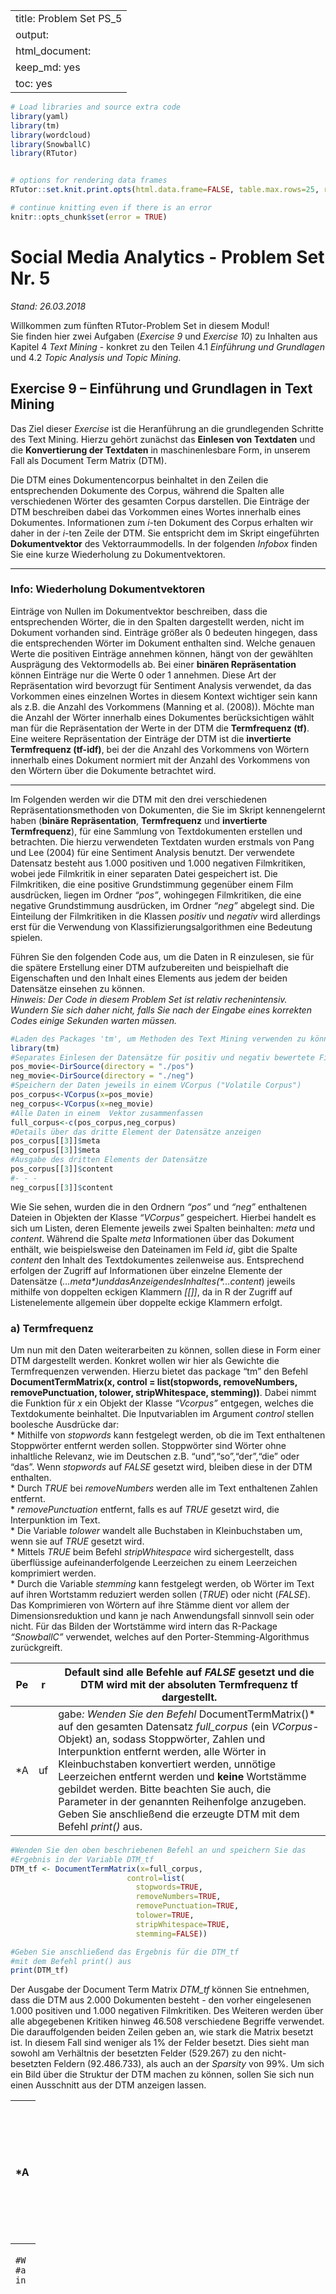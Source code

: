 
---
title: Problem Set PS_5
output: 
  html_document: 
    keep_md: yes
    toc: yes
---

```r
# Load libraries and source extra code
library(yaml)
library(tm)
library(wordcloud)
library(SnowballC)
library(RTutor)


# options for rendering data frames
RTutor::set.knit.print.opts(html.data.frame=FALSE, table.max.rows=25, round.digits=8, signif.digits=8)

# continue knitting even if there is an error
knitr::opts_chunk$set(error = TRUE) 
```

# Social Media Analytics - Problem Set Nr. 5

*Stand:    26.03.2018*

Willkommen zum fünften RTutor-Problem Set in diesem Modul!  
Sie finden hier zwei Aufgaben (*Exercise 9* und *Exercise 10*) zu Inhalten aus Kapitel 4 *Text Mining* - konkret zu den Teilen 4.1 *Einführung und Grundlagen* und 4.2 *Topic Analysis und Topic Mining*.


## Exercise 9 -- Einführung und Grundlagen in Text Mining
Das Ziel dieser *Exercise* ist die Heranführung an die grundlegenden Schritte des Text Mining. Hierzu gehört zunächst das **Einlesen von Textdaten** und die **Konvertierung der Textdaten** in maschinenlesbare Form, in unserem Fall als Document Term Matrix (DTM).  

Die DTM eines Dokumentencorpus beinhaltet in den Zeilen die entsprechenden Dokumente des Corpus, während die Spalten alle verschiedenen Wörter des gesamten Corpus darstellen. Die Einträge der DTM beschreiben dabei das Vorkommen eines Wortes innerhalb eines Dokumentes. Informationen zum *i*-ten Dokument des Corpus erhalten wir daher in der *i*-ten Zeile der DTM. Sie entspricht dem im Skript eingeführten **Dokumentvektor** des Vektorraummodells. In der folgenden *Infobox* finden Sie eine kurze Wiederholung zu Dokumentvektoren. 


***

### Info: Wiederholung Dokumentvektoren
Einträge von Nullen im Dokumentvektor beschreiben, dass die entsprechenden Wörter, die in den Spalten dargestellt werden, nicht im Dokument vorhanden sind. Einträge größer als 0 bedeuten hingegen, dass die entsprechenden Wörter im Dokument enthalten sind. Welche genauen Werte die positiven Einträge annehmen können, hängt von der gewählten Ausprägung des Vektormodells ab. Bei einer **binären Repräsentation** können Einträge nur die Werte 0 oder 1 annehmen. Diese Art der Repräsentation wird bevorzugt für Sentiment Analysis verwendet, da das Vorkommen eines einzelnen Wortes in diesem Kontext wichtiger sein kann als z.B. die Anzahl des Vorkommens (Manning et al. (2008)). Möchte man die Anzahl der Wörter innerhalb eines Dokumentes berücksichtigen wählt man für die Repräsentation der Werte in der DTM die **Termfrequenz (tf)**. Eine weitere Repräsentation der Einträge der DTM ist die **invertierte Termfrequenz (tf-idf)**, bei der die Anzahl des Vorkommens von Wörtern innerhalb eines Dokument normiert mit der Anzahl des Vorkommens von den Wörtern über die Dokumente betrachtet wird.

***


Im Folgenden werden wir die DTM mit den drei verschiedenen Repräsentationsmethoden von Dokumenten, die Sie im Skript kennengelernt haben (**binäre Repräsentation**, **Termfrequenz** und **invertierte Termfrequenz**), für eine Sammlung von Textdokumenten erstellen und betrachten. Die hierzu verwendeten Textdaten wurden erstmals von Pang und Lee (2004) für eine Sentiment Analysis benutzt. Der verwendete Datensatz besteht aus 1.000 positiven und 1.000 negativen Filmkritiken, wobei jede Filmkritik in einer separaten Datei gespeichert ist. Die Filmkritiken, die eine positive Grundstimmung gegenüber einem Film ausdrücken, liegen im Ordner *"pos"*, wohingegen Filmkritiken, die eine negative Grundstimmung ausdrücken, im Ordner *"neg"* abgelegt sind. Die Einteilung der Filmkritiken in die Klassen *positiv* und *negativ* wird allerdings erst für die Verwendung von Klassifizierungsalgorithmen eine Bedeutung spielen.

Führen Sie den folgenden Code aus, um die Daten in R einzulesen, sie für die spätere Erstellung einer DTM aufzubereiten und beispielhaft die Eigenschaften und den Inhalt eines Elements aus jedem der beiden Datensätze einsehen zu können.  
*Hinweis: Der Code in diesem Problem Set ist relativ rechenintensiv. Wundern Sie sich daher nicht, falls Sie nach der Eingabe eines korrekten Codes einige Sekunden warten müssen.*

```r
#Laden des Packages 'tm', um Methoden des Text Mining verwenden zu können
library(tm)
#Separates Einlesen der Datensätze für positiv und negativ bewertete Filme
pos_movie<-DirSource(directory = "./pos")
neg_movie<-DirSource(directory = "./neg")
#Speichern der Daten jeweils in einem VCorpus ("Volatile Corpus")
pos_corpus<-VCorpus(x=pos_movie)
neg_corpus<-VCorpus(x=neg_movie)
#Alle Daten in einem  Vektor zusammenfassen
full_corpus<-c(pos_corpus,neg_corpus)
#Details über das dritte Element der Datensätze anzeigen
pos_corpus[[3]]$meta
neg_corpus[[3]]$meta
#Ausgabe des dritten Elements der Datensätze
pos_corpus[[3]]$content
#- - -
neg_corpus[[3]]$content
```
Wie Sie sehen, wurden die in den Ordnern *"pos"* und *"neg"* enthaltenen Dateien in Objekten der Klasse *"VCorpus"* gespeichert. Hierbei handelt es sich um Listen, deren Elemente jeweils zwei Spalten beinhalten: *meta* und *content*. Während die Spalte *meta* Informationen über das Dokument enthält, wie beispielsweise den Dateinamen im Feld *id*, gibt die Spalte *content* den Inhalt des Textdokumentes zeilenweise aus. Entsprechend  erfolgen der Zugriff auf Informationen über einzelne Elemente der Datensätze (*...$meta*) und das Anzeigen des Inhaltes (*...$content*) jeweils mithilfe von doppelten eckigen Klammern *[[]]*, da in R der Zugriff auf Listenelemente allgemein über doppelte eckige Klammern erfolgt.

### a) Termfrequenz
Um nun mit den Daten weiterarbeiten zu können, sollen diese in Form einer DTM dargestellt werden. Konkret wollen wir hier als Gewichte die Termfrequenzen verwenden. Hierzu bietet das package "tm" den Befehl **DocumentTermMatrix(x, control = list(stopwords, removeNumbers, removePunctuation, tolower, stripWhitespace, stemming))**. Dabei nimmt die Funktion für *x* ein Objekt der Klasse *"Vcorpus"* entgegen, welches die Textdokumente beinhaltet. Die Inputvariablen im Argument *control* stellen boolesche Ausdrücke dar:  
* Mithilfe von *stopwords* kann festgelegt werden, ob die im Text enthaltenen Stoppwörter entfernt werden sollen. Stoppwörter sind Wörter ohne inhaltliche Relevanz, wie im Deutschen z.B. "und","so","der","die" oder "das". Wenn *stopwords* auf *FALSE* gesetzt wird, bleiben diese in der DTM enthalten.  
* Durch *TRUE* bei *removeNumbers* werden alle im Text enthaltenen Zahlen entfernt.  
* *removePunctuation* entfernt, falls es auf *TRUE* gesetzt wird, die Interpunktion im Text.  
* Die Variable  *tolower* wandelt alle Buchstaben in Kleinbuchstaben um, wenn sie auf *TRUE* gesetzt wird.  
* Mittels *TRUE* beim Befehl *stripWhitespace* wird sichergestellt, dass überflüssige aufeinanderfolgende Leerzeichen zu einem Leerzeichen komprimiert werden.  
* Durch die Variable *stemming* kann festgelegt werden, ob Wörter im Text auf ihren Wortstamm reduziert werden sollen (*TRUE*) oder nicht (*FALSE*). Das Komprimieren von Wörtern auf ihre Stämme dient vor allem der Dimensionsreduktion und kann je nach Anwendungsfall sinnvoll sein oder nicht. Für das Bilden der Wortstämme wird intern das R-Package *"SnowballC"* verwendet, welches auf den Porter-Stemming-Algorithmus zurückgreift.

Per Default sind alle Befehle auf *FALSE* gesetzt und die DTM wird mit der absoluten Termfrequenz **tf** dargestellt.  
- - -
*Aufgabe*: Wenden Sie den Befehl *DocumentTermMatrix()* auf den gesamten Datensatz *full_corpus* (ein *VCorpus*-Objekt) an, sodass Stoppwörter, Zahlen und Interpunktion entfernt werden, alle Wörter in Kleinbuchstaben konvertiert werden, unnötige Leerzeichen entfernt werden und **keine** Wortstämme gebildet werden. Bitte beachten Sie auch, die Parameter in der genannten Reihenfolge anzugeben. Geben Sie anschließend die erzeugte DTM mit dem Befehl *print()* aus.
- - -
```r
#Wenden Sie den oben beschriebenen Befehl an und speichern Sie das
#Ergebnis in der Variable DTM_tf
DTM_tf <- DocumentTermMatrix(x=full_corpus,
                          control=list(
                            stopwords=TRUE,
                            removeNumbers=TRUE,
                            removePunctuation=TRUE,
                            tolower=TRUE,
                            stripWhitespace=TRUE,
                            stemming=FALSE))

#Geben Sie anschließend das Ergebnis für die DTM_tf 
#mit dem Befehl print() aus
print(DTM_tf)
```
Der Ausgabe der Document Term Matrix *DTM_tf* können Sie entnehmen, dass die DTM aus 2.000 Dokumenten besteht - den vorher eingelesenen 1.000 positiven und 1.000 negativen Filmkritiken. Des Weiteren werden über alle abgegebenen Kritiken hinweg 46.508 verschiedene Begriffe verwendet. Die darauffolgenden beiden Zeilen geben an, wie stark die Matrix besetzt ist. In diesem Fall sind weniger als 1% der Felder besetzt. Dies sieht man sowohl am Verhältnis der besetzten Felder (529.267) zu den nicht-besetzten Feldern (92.486.733), als auch an der *Sparsity* von 99%. Um sich ein Bild über die Struktur der DTM machen zu können, sollen Sie sich nun einen Ausschnitt aus der DTM anzeigen lassen.

- - -
*Aufgabe*: Wenden Sie nun den Befehl *inspect()* an, um sich Ergebnisse anzeigen zu lassen. Lassen Sie sich mit dem Befehl konkret die ersten zehn Dokumente (werden in den Zeilen der Matrix abgetragen) sowie die Terme 1000 bis 1100 (werden in den Spalten der Matrix gespeichert) von *DTM_tf* ausgeben.  
- - -
```r
#Wenden Sie den Befehl inspect() wie in der Aufgabe beschrieben
#auf die DTM_tf an
inspect(x=DTM_tf[1:10,1000:1100])
```

Wie Sie an den Daten der DTM feststellen können, wird nur ein Ausschnitt aus der Document Term Matrix ausgegeben. Der Inhalt aus dem betrachteten Teil ist unter *"Sample"* in Form einer Matrix dargestellt. In den Zeilen sind die gewünschten ersten zehn Dokumente abgetragen. Dies lässt sich daran erkennen, dass die Namen der Zeilen (in der ersten Spalte "Docs") aufsteigend durchnummeriert sind, beginnend von "cv000"" bis "cv009". In den Spalten sind allerdings nicht alle 101 Terme aus dem Bereich zwischen 1000 und 1100 aufgeführt, den wir uns ausgeben lassen wollten. Dies liegt an der Funktion *inspect()*, die jeweils nur zehn Zeilen und zehn Spalten einer Matrix ausgibt. Sie selektiert automatisch die Zeilen und Spalten, die am meisten Einträge ungleich Null enthalten. Wie Sie am Verhältnis Non-/sparse entries der DTM erkennen können, ist der uns interessierende Bereich ebenfalls nur schwach mit Einträgen besetzt. Wenn Sie die Anzahl der Einträge ungleich Null nachzählen, werden Sie feststellen, dass Ihnen aktuell alle 13 Non-Sparse Entries in diesem Bereich aus den 1010 Einträgen im Sample angezeigt werden. Würde die Funktion *inspect()* diese Selektion nicht vornehmen, würden wir den gesamten Matrixausschnitt sehen, der größtenteils mit Nullen besetzt ist. In der Spalte *"ally"* lässt sich zudem auch erkennen, dass hier wirklich nach der **Termfrequenz tf** gewichtet wurde, da sich aus dieser Spalte ablesen lässt, dass das Wort im Textdokument *"cv007_4968.txt"* zweimal vorkommt.

Lassen Sie uns nun die am häufigsten auftretenden Wörter im Textcorpus auf Basis der *DTM_tf* betrachten. Hierzu bietet sich die Verwendung der Funktion *findFreqTerm(x,lowfreq, highfreq)* an, die auf Basis einer DTM als Eingabe für die Variable *x* die Terme ausgibt, deren Häufigkeit im Intervall zwischen *lowfreq* und *highfreq* liegt. Per Default sind diese Eingabeparameter als *lowfreq=0* und *highfreq= Inf* definiert.
- - -
*Aufgabe*: Lassen Sie sich mit Hilfe des Befehls findFreqTerms() alle Terme auf Basis der *DTM_tf* ausgeben die mindestens 1000 Mal im TextCorpus auftreten. 
- - -
*Hinweis: Da keine Begrenzung für die maximale Anzahl der Terme nach oben gewünscht ist können Sie den Eingabeparameter highfreq für diese Aufgabe vernachlässigen.*


```r
#Wenden Sie den Befehl findFreqTerms() auf die DTM_tf an und
#lassen Sie sich die Terme ausgeben, die 
#mindestens 1000 mal im TextCorpus auftreten
findFreqTerms(x=DTM_tf, lowfreq=1000)
```

Nicht sehr überraschend sind sehr oft erwähnte Terme beispielsweise *"film"*, *"films"*, *"director"* oder auch *"story"*. Aber auch Wörter, die den Eindruck der Filme auf ihr Publikum wiedergeben, sind vertreten wie z.B. *"good"* oder *"bad"*. Leider ist diese Ausgabe nicht nach der Häufigkeit des Auftretens der Wörter geordnet. Daher möchten wir nun in einem nächsten Schritt die häufigsten 50 Terme geordnet nach der Häufigkeit ihres Auftretens einsehen. Zu diesem Zweck erzeugen wir zunächst einen Dataframe aus der *DTM_tf* mit den Termen als Zeilennamen und einer Spalte, die absteigend geordnet die Häufigkeit des jeweiligen Terms der Zeile angibt. Um anschließend einen Überblick über maximal 50 der häufigsten Terme zu erhalten, verwenden wir die Funktion *wordcloud(words, freq, scale, max.words, colors)* aus dem package *"wordcloud"*, die die angegebenen Terme für den Parameter *words* mit dem Auftreten ihrer Häufigkeit im Parameter *freq* gewichtet und somit häufige Terme größer darstellt. Der Parameter *scale* reguliert hierbei die Skalierung der Größe der Wörter im Plot. Der Parameter *max.words* bestimmt die Anzahl der Terme, die in der Wordcloud maximal dargestellt werden sollen. Führen Sie nun bitte den dargestellten Code aus, um die erklärten Schritte umzusetzen und die erzeugte **Wordcloud** einzusehen. 

```r
#Laden des Packages 'wordcloud', um die Funktion wordcloud() verwenden zu können
library(wordcloud)
#Erzeugt einen Dataframe aus den Spaltensummen der DTM_tf und
#ordnet das Ergebnis absteigend 
freq_tf <- data.frame(sort(x = colSums(x = as.matrix(DTM_tf)), decreasing = TRUE))

#Erzeugt eine Wordcloud aus den maximal 50 häufigsten Termen 
#gewichtet mit ihrer Häufigkeit
wordcloud(words = rownames(x = freq_tf), freq = freq_tf[,1], max.words = 50, scale = c(2,.5), colors = brewer.pal(3, "Dark2"))
```

Wie Sie der Wordcloud entnehmen können, sind die am häufigsten verwendeten Wörter *"film"*, *"movie"*, *"one"* und *"like"*. Dies ist auch nicht weiter verwunderlich, wenn man weiß, dass es sich bei den Dokumenten um Filmkritiken handelt und eine Gewichtung nach der absoluten Häufigkeit des Auftretens der Terme vorgenommen wurde.


### b) Invertierte Termfrequenz
Im Skript haben Sie neben der Termfrequenz auch die invertierte Termfrequenz **tf-idf** kennengelernt. Um eine DTM mit **tf-idf**-Gewichtung zu erzeugen, müssen wir wieder den ursprünglichen Textcorpus in Form des *VCorpus*-Objekts *full_corpus* an R übergeben.
- - -
*Aufgabe*: Erstellen Sie analog zur *DTM_tf* eine neue DTM mit dem Namen *DTM_tfidf*. Wenden Sie hierzu den kompletten Befehl für die Erstellung der Document Term Matrix erneut auf den ursprünglichen Datensatz an. Wählen Sie, im Vergleich zur Erstellung der *DTM_tf*, an letzter Stelle in *control = list()* das zusätzliche Argument *weighting* und setzen Sie diesem den Ausdruck *weightTfIdf* gleich, um die Gewichtung für die invertierte Termfrequenz zu erhalten.
- - -
```r
#Erstellen Sie wie in der Aufgabe beschrieben die DTM_tfidf mit der invertierten 
#Termfrequenz als Gewichtungsmethode
#Geben Sie anschließend wieder das Ergebnis für die Document Term Matrix aus
DTM_tfidf <- DocumentTermMatrix(x=full_corpus,
                          control=list(
                            stopwords=TRUE,
                            removeNumbers=TRUE,
                            removePunctuation=TRUE,
                            tolower=TRUE,
                            stripWhitespace=TRUE,
                            stemming=FALSE,
                            weighting=weightTfIdf))
#Geben Sie anschließend das Ergebnis für die DTM_tfidf 
#mit dem Befehl print() aus
print(DTM_tfidf)
```
Die Ausgabe für die neue Document Term Matrix *DTM_tfidf* unterscheidet sich in den ersten vier Zeilen nicht von der vorher erstellten DTM. Sowohl die Anzahl der Elemente, als auch das Verhältnis zwischen den besetzten und den nicht besetzten Feldern entspricht exakt den Werten aus der *DTM_tf*. Der einzige Unterschied zwischen beiden Ausgaben liegt in der letzten Zeile, also in der Gewichtung (*Weighting*). Während in der *DTM_tf* die Termfrequenz zum Einsatz kommt, wird bei der *DTM_tfidf* die invertierte Termfrequenz verwendet. Um nun jedoch die Unterschiede in den konkreten Ergebnissen der DTMs zu sehen, wollen wir uns jetzt einen Ausschnitt aus der *DTM_tfidf* anzeigen lassen. 
- - -
*Aufgabe*: Verwenden Sie analog zur vorherigen Ausgabe der Ergebnisse erneut den Befehl *inspect*. Lassen Sie sich hiermit wieder die ersten zehn Dokumente sowie die Terme 1000 bis 1100 der *DTM_tfidf* ausgeben.
- - -
```r
#Wenden Sie den Befehl inspect nun auf die *DTM_ifidf* an
inspect(x=DTM_tfidf[1:10, 1000:1100])
```
Die Ausgabe der neuen *DTM_tfidf* erfolgt analog zur *DTM_tf*. Es fällt allerdings auf, dass die Einträge der Matrix nicht mehr aus natürlichen Zahlen bestehen, sondern acht bzw. neun Nachkommastellen besitzen. Der Grund hierfür liegt in der Berechnung der **tf-idf**. Wie Sie bereits im Skript gelernt haben, wird diese folgendermaßen berechnet: Die Termfrequenz wird mit dem Logarithmus des Quotienten aus der Gesamtanzahl aller Dokumente und der Anzahl der Dokumente, die den betrachteten Term enthalten multipliziert. Durch diesen Zusatz wird bei der invertierten Termfrequenz berücksichtigt, dass ein Term weniger "wichtig" ist, falls er in vielen Dokumenten vorkommt.

Schauen wir uns nun das Resultat dieser Gewichtungsvariante in Bezug auf häufige Terme an. Hierfür erzeugen wir wieder die **Wordcloud** der 50 häufigsten Terme resultierend aus der *DTM_tfidf*. Führen Sie dazu den folgenden bereits bekannten Code aus. 

```r

#Erzeugt einen Dataframe aus den Spaltensummen der DTM_tf und
#ordnet das Ergebnis absteigend 
freq_tfidf <- data.frame(sort(x = colSums(x = as.matrix(DTM_tfidf)), decreasing = TRUE))

#Erzeugt eine Wordcloud aus den maximal 50 häufigsten Termen 
#gewichtet mit ihrer Häufigkeit
wordcloud(words = rownames(x = freq_tfidf), freq = freq_tfidf[,1], max.words = 50, scale = c(1,.25), colors = brewer.pal(3, "Dark2"))
```
Wie Sie im Vergleich zu der Wordcloud aus der *DTM_tf* erkennen können, sind die Größenunterschiede in der Darstellung nun deutlich geringer. Das bedeutet, dass diese Terme durch die Gewichtung mit der *tf-idf* nun als ähnlich wichtig betrachtet werden. Während in der ersten Wordcloud das Wort *"film"* noch der Spitzenreiter war, werden nun Wörter wie *"good"* oder *"bad"* als wichtiger erachtet. Für eine Sentiment Analysis könnte sich daher die Gewichtung mit der *tf-idf* anbieten.

### c) Binärfrequenz
Wir haben nun die Termfrequenz, die invertierte Termfrequenz und ihre Verwendung im Zusammenhang mit der DTM betrachtet. Zusätzlich verfügt R auch über eine Darstellung der DTM bestehend aus binären Vektoren, wie sie im Skript ebenfalls als eine Ausprägung des Vektorraum-Modells eingeführt wurden. Wir bezeichnen dieses Gewichtungsverfahren im weiteren Verlauf als die **Binärfrequenz (bf)**. Hierbei werden lediglich die Werte 0 und 1 verwendet, um darzustellen, ob ein Term in einem Dokument vorkommt oder nicht. Die Häufigkeit des Auftretens wird daher nicht berücksichtigt.  
Um auch die Anwendung des binären Gewichtungsverfahrens in R kennenzulernen, werden wir wieder die DTM erzeugen. Dabei soll jedoch diesmal nicht auf die Bildung der Wortstämme verzichtet werden, das heißt, die einzelnen Wörter sollen auf ihren Wortstamm zurückgeführt werden.
- - -
*Aufgabe*: Erstellen Sie analog zu den vorherigen DTMs eine neue DTM mit dem Namen *DTM_bin*, wobei diesmal die **Wortstämme** gebildet werden sollen. Wenden Sie hierzu den kompletten Befehl für die Document Term Matrix nochmal auf den ursprünglichen Datensatz *full_corpus* an. Wählen Sie für das Argument *weighting* den Ausdruck *weightBin*, um die Gewichtung für die Binärfrequenz zu erhalten.
- - -
*Hinweis: Das Ausführen dieser Aufgabe ist relativ rechenintensiv. Die Ausführung kann je nach Laptop variieren und bis zu ein paar Minuten dauern.*

```r
#Erstellen Sie wie in der Aufgabe beschrieben die DTM_bin mit der Binärfrequenz als
#Gewichtungsmethode
#Geben Sie anschließend wieder das Ergebnis für die Document Term Matrix aus
DTM_bin <- DocumentTermMatrix(x=full_corpus,
                          control=list(
                            stopwords=TRUE,
                            removeNumbers=TRUE,
                            removePunctuation=TRUE,
                            tolower=TRUE,
                            stripWhitespace=TRUE,
                            stemming=TRUE,
                            weighting=weightBin))
#Geben Sie anschließend das Ergebnis für die DTM_bin 
#mit dem Befehl print() aus
print(DTM_bin)
```
Hätten wir nicht die Wortstämme gebildet, würde die Ausgabe für die neue Document Term Matrix *DTM_bin* sich in den ersten vier Zeilen wieder nicht von den beiden vorher erstellten DTMs unterscheiden. So unterscheidet sich die *DTM_bin* nun jedoch zusätzlich zur Gewichtung auch in der Anzahl der Terme und den Non-/sparse entries zu den bisher erzeugten DTMs. Obwohl die DTM nun insgesamt weniger Terme und Einträge besitzt, ist das Verhältnis von Non-/sparse entries durch die Bildung der Wortstämme doch gestiegen. Das bedeutet, unsere Matrix ist nun stärker besetzt. Einen Unterschied in den konkreten Ergebnissen wollen wir uns nun erneut im bereits bekannten Ausschnitt der DTM anzeigen lassen.
- - -
*Aufgabe*: Verwenden Sie analog zu den vorherigen beiden Ausgaben der Ergebnisse erneut den Befehl *inspect*. Lassen Sie sich hiermit wieder die ersten zehn Dokumente sowie die Terme 1000 bis 1100 ausgeben.
- - -
```r
#Wenden Sie den Befehl inspect nun auf die DTM_bin an
inspect(x=DTM_bin[1:10, 1000:1100])
```
Wie Sie sehen können, sind die Spalten nicht mehr dieselben. Da die Anzahl der Spalten reduziert wurde, haben sich diese nach vorne verschoben. Wir betrachten nun Wörter, die auf *"an"* beginnen, wobei wir bisher im gleichen Ausschnitt die Wörter mit Anfangsbuchstaben *"al"* erhielten. Dass in diesem Bereich wieder das Verhältnis Non-/sparse entries : 13/997 ist, ist reiner Zufall. 
Aufgrund der Gewichtung nach der **bf** sehen wir nun, welche Wörter in den jeweiligen Dokumenten auftauchen und welche nicht. Dies kann zum Beispiel vorteilhaft im Kontext einer Sentimentanalyse sein, in der wenige Wörter die Gefühle eines Autors beim Schreiben des Dokuments ausdrücken und diese dafür nicht mehrfach im Text vorkommen müssen. Durch die **bf** werden solche Wörter höher gewichtet. Beispielsweise erzielten Pang et. al (2002) für die Ergebnisse ihrer Sentimentanalyse deutlich bessere Ergebnisse für die **bf** im Vergleich zur **tf**. Inspizieren wir zuletzt noch den Bereich, in dem sich die Wörter in der *DTM_bin* mit Anfangsbuchstaben *"al"* befinden, um einen direkten Vergleich zum Matrixausschnitt aus der *DTM_tf* bzw. *DTM_idftf* zu haben. Führen Sie dazu den nachfolgenden Code aus. 
```r
#Wenden Sie den Befehl inspect nun auf die DTM_bin an
inspect(x=DTM_bin[1:10, 600:700])
```
In diesem Bereich wurde die Sparsity durch das Bilden der Wortstämme leicht erhöht. Allerdings gibt es auch Terme, die durch das Bilden der Wortstämme verloren gegangen sind, wie beispielsweise das Wort *"ally"*. Gerade in sozialen Netzwerken wie z.B Facebook oder Twitter, in denen oftmals Umgangsprache verwendet wird, ist das Bilden der Wortstämme eher nicht empfehlenswert. Hierdurch könnten ausschlaggebende Terme wie beispielsweise Wörter, die mit einem Hashtag beginnen, verloren gehen.

Zu guter Letzt betrachten wir die Wordcloud der häufigsten 50 Terme resultierend aus der *DTM_bin* und basierend auf den Wortstämmen der Terme. Führen Sie dazu den folgenden Code aus und betrachten Sie das Ergebnis.
```r
#Erzeugt einen Dataframe aus den Spaltensummen der DTM_tf und
#ordnet das Ergebnis nach absteigender Größe 
freq_bin <- data.frame(sort(x = colSums(x = as.matrix(DTM_bin)), decreasing = TRUE))

#Erzeugt eine Wordcloud aus den maximal 50 häufigsten Termen 
#gewichtet mit ihrer Häufigkeit
wordcloud(words = rownames(x = freq_bin), freq = freq_bin[,1], max.words = 50, scale = c(1,.25), colors = brewer.pal(3, "Dark2"))
```
Wie Sie sehen, ist hier der Größenunterschied zwischen Wörtern im Vergleich zur Gewichtung mit der **tf** deutlich kleiner. Verglichen mit der Wordcloud resultierend aus der *DTM_tfidf* ist der Größenunterschied jedoch immer noch größer. Welches der Gewichtungsverfahren schlussendlich am Besten für z.B. eine Sentiment Analysis geeignet wäre ist allgemein und im Voraus schwer zu sagen. Hierfür müsste man konkret am betrachteten Datensatz die Präzision bei der Verwendung verschiedener Gewichtungen und Algorithmen vergleichen. 




***

### Award: Text Processing
Toll! Sie haben Exercise 9 gemeistert! 
Sie sind nun in der Lage unstrukturierte Textdaten in maschinenlesbarer Form darzustellen und einzusehen! Dieses Wissen ist eine der Grundlagen des Text Minings und wird Ihnen dabei helfen, Textdaten zu clustern und zu klassifizieren.

***


## Exercise 10 -- Topic Analysis und Topic Mining

Nachdem Sie nun einige der Möglichkeiten kennengelernt haben, Text in maschinenlesbarer Form darzustellen, soll diese Exercise 10 sich dem **Clustern von Textdaten** widmen.

Im Skript haben Sie bereits den **K-means-Algorithmus** für Clustering kennengelernt. Dieser ist standardmäßig in R enthalten und soll im Mittelpunkt von Exercise 10 stehen. Da Sie im Laufe der Exercise öfter auf die Funktion *kmeans(x, centers, iter.max, nstart)* zurückgreifen müssen, stellen wir die Beschreibung des Funktionsaufrufs bereits an diese Stelle. Die Funktion nimmt für *x* eine numerische Matrix entgegen, die in unserem Fall für das Text Mining die DTM ist. Durch den Parameter *centers* lässt sich die Anzahl der Cluster bestimmen, indem für *centers* eine Zahl eingegeben wird. Es können aber auch direkt die initialen Clusterzentren bestimmt werden, wenn man diese stattdessen an das Argument *centers* übergibt. Möchte man die Clusterzentren für den Start des Algorithmus nicht explizit setzen, werden diese zufällig gewählt. Mit *iter.max* lässt sich die Anzahl maximaler Iterationen bestimmen, die der K-means-Algorithmus durchlaufen darf, um die Cluster zu bilden, vorausgesetzt er konvergiert vorher nicht. Defaultmäßig gilt *iter.max=10*. Zuletzt lässt sich mit *nstart* die Anzahl der Durchführungen des Algorithmus bestimmen. Da bei zufälliger Wahl der initialen Clusterzentren verschiedene Ergebnisse entstehen können, je nachdem wie die Clusterzentren gewählt wurden, empfiehlt es sich, den Algorithmus mit verschiedenen zufällig gewählten Clusterzentren durchlaufen zu lassen. Aus laufzeittechnischen Gründen werden wir allerdings auf diesen Parameter verzichten und ihn bei der Default-Einstellung *nstart=1* belassen.

Im Skript wurde bereits kurz in der Einführung zu Kapitel 4.2 das Thema Textklassifikation angesprochen und vom Text Clustering abgegrenzt: Bei der **Textklassifikation** handelt es sich um ein *überwachtes Lernen*, bei dem jedes  Textdokument einer Klasse aus einer vordefinierten Auswahl an Klassen zugewiesen wird. Zum Beispiel können diese vordefinierten Klassen im Falle einer Sentiment Analysis die Klassen *"positiv"* und *"negativ"* sein, um anschließend Textdokumente einer dieser Klassen (bzw. der Gefühlslage positiv oder negativ) zuzuweisen. Dem Gegenüber steht das **Text Clustering**, bei welchem es sich um ein *unüberwachtes Lernen* handelt. Hier gibt es keine vordefinierte Auswahl von Klassen, sondern es wird lediglich die Anzahl an Clustern bestimmt, in die man die Textdokumente unterteilen möchte.

### a) Clustering versus Klassifikation - ein Test
Nun können wir diese beiden Arten der Analyse im Praktischen voneinander abgrenzen. Sie haben in Exercise 9 bereits den Datensatz bestehend aus 1.000 positiven und 1.000 negativen Filmkritiken von Pang and Lee (2004) kennengelernt. Eigentlich ist dieser Datensatz für **Textklassifikation** ausgelegt, da wir die beiden Klassen *"positiv"* und *"negativ"* unterscheiden können. Jetzt stellt sich allerdings die folgende Frage: Wenn die Textdokumente alle eine der beiden Ausprägung *"positiv"* oder *"negativ"* besitzen, ist es auch mit einem Clusterverfahren möglich, Dokumente nach diesen Ausprägungen zu unterteilen? Dieser Frage möchten wir im Folgenden nachgehen. Bitte laden Sie hierfür nochmal den Datensatz durch Ausführung des folgenden Codes.

```r
#Laden des Packages 'tm', um Methoden des Text Mining verwenden zu können
library(tm)
#Separates Einlesen der Datensätze für positiv und negativ bewertete Filme
pos_movie<-DirSource(directory = "./pos")
neg_movie<-DirSource(directory = "./neg")
#Speichern der Daten jeweils in einem VCorpus ("Volatile Corpus")
pos_corpus<-VCorpus(x=pos_movie)
neg_corpus<-VCorpus(x=neg_movie)
#Alle Daten in einem  Vektor zusammenfassen
full_corpus<-c(pos_corpus,neg_corpus)
```

Um die Textdokumente dem K-means-Algorithmus zu übergeben, müssen wir den Text wieder in maschinenlesbarer Form darstellen. Wir wählen diesmal die **Binärfrequenz (bf)** als Gewichtungsmethode. Bitte führen Sie den untenstehenden, Ihnen bereits aus Exercise 9 bekannten Code aus, der die Document Term Matrix mit den entsprechenden Gewichten erzeugt.

```r
DTM_bin <- DocumentTermMatrix(x=full_corpus,
                              control=list(
                                stopwords=TRUE,
                                removeNumbers=TRUE,
                                removePunctuation=TRUE,
                                tolower=TRUE,
                                stripWhitespace=TRUE,
                                stemming=FALSE,
                                weighting=weightBin))

print(DTM_bin)
```

Da der K-means-Algorithmus relativ rechenintensiv ist, lohnt es sich, besonders selten vorkommende Terme - und damit gleichbedeutend Spalten der DTM - aus der DTM zu entfernen. Dies lässt sich mit der Funktion *removeSparseTerms(x, sparse)* realisieren, die für das Argument *x* die DTM entgegennimmt. Der Parameter *sparse* bestimmt dabei, wie weit die **DTM reduziert** werden soll. Erwartet wird eine Zahl im Intervall [0;1], wobei 0 alle Spalten und 1 keine der Spalten entfernt. Diese Zahl ist interpretierbar als der Anteil der Dokumente, in denen der Term allerhöchstens fehlen darf, um ihn in der DTM zu behalten. Da die DTM ohnehin sehr schwach besetzt ist (Sparsity 99%), ist der Parameter *sparse* mit Vorsicht zu wählen. Auch Parameter größer 0 können zur Entfernung aller Spalten führen oder reduzieren die DTM so stark, dass Sie unbrauchbar für die Algorithmen wird.

- - -
*Aufgabe:* Wenden Sie den Befehl *removeSparseTerms()* auf die *DTM_bin* an, sodass Terme in der Matrix erhalten bleiben, die in mindestens 1% der Dokumente vorkommen.
- - -

```r
#Wenden Sie den Befehl removeSparseTerms() wie beschrieben auf die DTM_bin an
#und speichern Sie das Ergebnis in der Variable DTM_bin_dense
DTM_bin_dense<-removeSparseTerms(x=DTM_bin,sparse=0.99)
#Lassen Sie sich das Ergebnis von DTM_bin_dense mit print() ausgeben
print(DTM_bin_dense)
```
Wie Sie sehen, hat sich die Anzahl der Terme deutlich, auf etwas mehr als doppelt so viele Terme wie Dokumente, reduziert. Auch die Sparsity konnte auf "nur" noch 95% reduziert werden.

Nachdem wir nun die Rechenzeit durch Dimensionsreduktion der DTM verringert haben, können wir uns dem **Clustern** zuwenden. Widmen wir uns daher nun der oben dargestellten Fragestellung. Damit Sie die selben Cluster erhalten wie von uns angedacht, setzen wir den Zufallsgenerator von R mit Hilfe der Funktion *set.seed()*. Dadurch wird garantiert, dass die zufällig gewählten initialen Clusterzentren die selben sind, die bei der Erstellung dieser Exercise verwendet wurden.

- - -
*Aufgabe:* Wenden Sie die Funktion *kmeans(x, centers)* auf *DTM_bin_dense* an, sodass die initialen Clusterzentren zufällig gewählt werden und zwei Cluster entstehen. Andere Eingabeparameter der Funktion können Sie vernachlässigen.
- - -

```r
#Der Seed wird gesetzt um reproduzierbare Cluster zu erzeugen
set.seed(1806)
#Bilden Sie auf Basis der DTM_bin_dense zwei Cluster mit Hilfe
#der Funktion kmeans() und speichern Sie das Ergebnis in
#der Variable k_clusters_bin
k_clusters_bin<-kmeans(x=DTM_bin_dense, centers =2)
```
Die Funktion *kmeans()* liefert ein Objekt der Klasse *"kmeans"* zurück, welches mehrere Komponenten besitzt. Die für dieses Problem Set relevanten Komponenten sind *"size"* und *"cluster"*. Die Komponente *"size"* gibt an, wie viele Dokumente sich jeweils in den Clustern befinden, wohingegen *"cluster"* das zugehörige Cluster zu jedem Dokument ausgibt. Die Cluster werden dabei einfach von 1 an mit Nummern bezeichnet. Die Bedeutung der anderen Komponenten des Objekts finden Sie auf der entsprechenden R-Hilfeseite zum Befehl *kmeans()*. 
Führen Sie den folgenden Code aus, um sich ein Bild über die Ausgabe zu machen. Für *"cluster"* werden hierbei beispielhaft nur die ersten zehn Dokumente betrachtet.
```r
#Ausgabe der Komponente size
k_clusters_bin$size
#Ausgabe der Komponente cluster
k_clusters_bin$cluster[1:10]
```
Wie Sie bei der Ausgabe von *"size"* erkennen können, haben sich zwei Cluster gebildet, die von der Größe her relativ ähnlich sind. Ob diese nun wirklich nach positiven und negativen Dokumenten getrennt sind, lässt sich mit dem nachfolgenden Code prüfen. Der Operator *"X %in% Y"* überprüft dabei, welche der Elemente des Vektors *"X"* im Vektor *"Y"* enthalten sind. Das Ergebnis ist ein boolescher Vektor, der aufsummiert die Anzahl enthaltener Element von *"X"* in *"Y"* liefert. *X* sind in diesem Fall die Namen der Dokumente, die durch den K-means-Algorithmus Cluster 1 bzw. 2 zugeordnet wurden. *Y* sind die Namen der positiven bzw. negativen Dokumente.  
Bitte führen Sie den Code aus.
```r
#extrahiert die Dokumenten- bzw. Zeilennamen der positiven Dokumente
#aus der DTM_bin_dense
pos_moviefiles<-row.names(x=DTM_bin_dense[1:1000,])
#extrahiert die Dokumenten- bzw. Zeilennamen der negativen Dokumente
#aus der DTM_bin_dense
neg_moviefiles<-row.names(x=DTM_bin_dense[1001:2000,])
#Speichert die Dokumenten- bzw. Zeilennamen aller Dokumente aus Cluster 1 in
#der Variable moviefiles_cluster1
moviefiles_cluster1<-names(x=k_clusters_bin$cluster[k_clusters_bin$cluster==1])
#Speichert die Dokumenten- bzw. Zeilennamen aller Dokumente aus Cluster 2 in
#der Variable moviefiles_cluster2
moviefiles_cluster2<-names(x=k_clusters_bin$cluster[k_clusters_bin$cluster==2])
#Prüft, wie viele der Dokumente aus Cluster 1 positive Dokumente
#bzw. Filmkritiken sind
sum(x= (moviefiles_cluster1 %in% pos_moviefiles))
#Prüft, wie viele der Dokumente aus Cluster 1 negative Dokumente
#bzw. Filmkritiken sind
sum(x= (moviefiles_cluster1 %in% neg_moviefiles))
#Prüft, wie viele der Dokumente aus Cluster 2 positive Dokumente
#bzw. Filmkritiken sind
sum(x= (moviefiles_cluster2 %in% pos_moviefiles))
#Prüft, wie viele der Dokumente aus Cluster 2 negative Dokumente
#bzw. Filmkritiken sind
sum(x =(moviefiles_cluster2 %in% neg_moviefiles))
```
Aus den Berechnungen wird klar, dass der Algorithmus die Filmkritiken nicht nach *"positiv"* und *"negativ"* aufgeteilt hat. Dies verdeutlicht nochmals, warum für den Fall, dass nach vordefinierten Klassen unterschieden werden soll, besser keine Clusteringalgorithmen verwendet werden sollen. Das Problem ist hier, dass sich die Kriterien zur Clusterbildung nur schwer steuern lassen. Dies lässt sich allerdings auch zum Vorteil nutzen. Möchte man zum Beispiel wichtige Themen in Texten identifizieren, ohne zu wissen, um welche Themen es sich dabei konkret handelt, sind Clusteringalgorithmen sehr gut geeignet. Lassen Sie uns diesen Anwendungsfall am Beispiel der Filmkritiken verdeutlichen.

### b) Text Clustering - ein Beispiel
Obwohl die Filmkritiken als *positiv* oder *negativ* gekennzeichnet sind, können sie Filme behandeln, die aus verschiedenen Genres kommen. Im Folgenden möchten wir Genres oder Themenschwerpunkte mittels K-means-Clustering innerhalb der Filmkritiken identifizieren. Erzeugen wir dazu aus den ursprünglichen Textdaten erneut eine DTM, diesmal allerdings mit der **invertierten Termfrequenz (tf-idf)** als Gewichtungsverfahren. Tests bei der Erstellung dieser Exercise haben gezeigt, dass sich dieses Gewichtungsverfahren am besten eignet, um Themen in diesem Datensatz zu erkennen. Sie können aber auch gerne weitere Untersuchungen an den Daten mit anderen Gewichtungsverfahren ausprobieren.   
Führen Sie bitte den Code aus, um die genannten Schritte zu realisieren.
```r
DTM_tfidf <- DocumentTermMatrix(x=full_corpus,
                                control=list(
                                  stopwords=TRUE,
                                  removeNumbers=TRUE,
                                  removePunctuation=TRUE,
                                  tolower=TRUE,
                                  stripWhitespace=TRUE,
                                  stemming=FALSE,
                                  weighting=weightTfIdf))
```
Der K-means-Algorithmus in R clustert auf Basis des Euklidischen Ähnlichkeitsmaßes, welches Sie bereits im Skript kennengelernt haben. Hierbei wird die Ähnlichkeit zwischen zwei Vektoren auf Grundlage der euklidischen Distanz zweier Vektoren berechnet. Da es das Ziel ist, Dokumente zu finden, die möglichst ähnliche Themen behandeln, kommt es primär auf die Richtung der Vektoren an. Daher ist es von Vorteil, die Zeilen der DTM, die die Filmkritiken repräsentieren, zu normieren. Dadurch werden Vektoren, die in dieselbe Richtung zeigen, auch als identisch angesehen und diese werden somit mit einer hohen Ähnlichkeit versehen.
Um die *DTM_tfidf* in jeder Zeile zu normieren und dadurch die *DTM_tfidf_dense* zu erhalten, wird eine Funktion in R implementiert. Diese Funktion *norm_eucl(x)* berechnet für eine Matrix als Eingabe für *x* die euklidische Norm für jeden Zeilenvektor und teilt jeden Eintrag der entsprechenden Zeile durch die euklidische Norm des Zeilenvektors. Ist die Funktion eingelesen, lässt Sie sich wie bisherige Funktionen aufrufen.  
Führen Sie dazu bitte den folgenden Code aus.  
*Hinweis: Den genauen Aufbau der Funktion müssen Sie an dieser Stelle nicht nachvollziehen.*
```r
norm_eucl<- function(x){
  x/apply(x,1,function(x) sum(x^2)^.5)
}
```
- - -
*Aufgabe*: Wenden Sie nun die Funktion *norm_eucl* auf die *DTM_tfidf* an, um alle Dokumentvektoren zu normieren. Reduzieren Sie anschließend die DTM auf die wichtigen Terme, die mindestens in 1% der Dokumente vorkommen, mit der Ihnen bereits bekannten Funktion *removeSparseTerms()*.
- - -
```r
#Wenden Sie die Funktion norm_eucl() auf die DTM_tfidf an
#und speichern Sie das Ergebnis in der Variable DTM_tfidf_norm
DTM_tfidf_norm<-norm_eucl(x=DTM_tfidf)
#Wenden Sie die Funktion removeSparseTerms() auf die DTM_tfidf_norm an
#und speichern Sie das Ergebnis in der Variable DTM_tfidf_dense
DTM_tfidf_dense<-removeSparseTerms(x=DTM_tfidf_norm, sparse=0.99)
```
Nachdem die DTM entsprechend aufbereitet wurde, lassen sich auf dieser Basis nun sinnvolle Cluster bilden. 
- - -
*Aufgabe*:  Wenden Sie die Funktion *kmeans(x, centers)* auf die *DTM_tfidf_dense* an, sodass die initialen Clusterzentren zufällig gewählt werden und **fünf** Cluster entstehen. Andere Eingabeparameter der Funktion können Sie vernachlässigen. Lassen Sie sich anschließend die Anzahl der Dokumente in jedem Cluster anzeigen.
- - -
```r
#Der Seed wird gesetzt um reproduzierbare Cluster zu erzeugen
set.seed(1806)
#Bilden Sie auf Basis der DTM_tfidf_dense fünf Cluster mit Hilfe
#der Funktion kmeans() und speichern Sie das Ergebnis in
#der Variable k_clusters_bin
k_clusters_tfidf<-kmeans(x=DTM_tfidf_dense, centers =5)
#Lassen Sie sich das die Anzahl der Dokumente in jedem Cluster, die in der
#Variable k_cluster_tfidf enthalten sind mit print() ausgeben.
print(k_clusters_tfidf$size)
```
Wie Sie sehen, ist der Großteil der Dokumente in Cluster 3 gelandet. Die meisten Filmkritiken scheinen wohl sehr viele ähnliche und allgemeine Wörter zu verwenden. Dies hat sich auch in der Wordcloud von Exercise 9 widergespiegelt. Nichtsdestotrotz können auch bestimmte Themen aus den kleineren Clustern hervorstechen. Untersuchen wir daher das nächstgrößere Cluster 5 auf die häufigsten Terme innerhalb der Dokumente.  
Hierzu extrahieren wir zunächst alle Dokumentennamen aus Cluster 5, um anschließend die entsprechenden Zeilen zu diesen Dokumenten aus der DTM auszuwählen. Mit den ausgewählten Zeilen der DTM verfahren wir analog zu Exercise 9, um die entsprechende Wordcloud zu diesem DTM-Ausschnitt zu erstellen. Führen Sie den folgenden Code aus, um die genannten Schritte auszuführen und betrachten Sie die Wordcloud zu Cluster 5. Können Sie ein Genre bzw. Thema erkennen?
```r
#Extraktion aller Dokumentennamen aus Cluster 5
moviefiles_cluster5<-names(x=k_clusters_tfidf$cluster[k_clusters_tfidf$cluster==5])
#Auswählen der Dokumente aus der DTM_tfidf_dense,
#die Cluster 5 zugeordnet wurden.
DTM_tfidf_cluster5<-DTM_tfidf_dense[moviefiles_cluster5,]
#Erzeugt einen Dataframe aus den Spaltensummen der
#DTM_tfidf_cluster5 und ordnet das Ergebnis absteigend 
freq_cluster5 <- data.frame(sort(x = colSums(x = as.matrix(DTM_tfidf_cluster5)), decreasing = TRUE))
#Erzeugt eine Wordcloud aus den maximal 50 häufigsten Termen 
#gewichtet mit ihrer Häufigkeit
wordcloud(words = rownames(x = freq_cluster5), freq = freq_cluster5[,1],max.words = 50, scale = c(3,1), colors = brewer.pal(3, "Dark2"))
```


***

### Award: Text Clustering
Toll! Sie haben das gesamte Problem Set gemeistert! 
Sie sind nun in der Lage, unstrukturierte Textdaten zu clustern, beispielsweise um Themen zu identifizieren! Ihr Wissen im Text Mining-Bereich geht nun schon über die Grundlagen hinaus. Der nächste Schritt ist das Klassifizieren von Daten, um Ihre Wissensbasis abzurunden.

***




*Anmerkungen:*  
* *Dieses Problem Set wurde mit dem Package 'RTutor' von Prof. Dr. Sebastian Kranz von der Universität Ulm erstellt. Weitere Informationen zu diesem Package und den RTutor-Problem Sets finden Sie auf der GitHub-Seite* <https://github.com/skranz/RTutor>.  
* *Informationen zu den einzelnen Befehlen sind - falls nicht anders angegeben - den jeweiligen R-Hilfeseiten entnommen. Dort finden Sie auch weitere Informationen zu den einzelnen Befehlen.* 
* *Inspirationen zu den Aufgaben kamen außerdem unter anderem aus Pang et. al (2002), Pang und Lee (2004) und  https://rstudio-pubs-static.s3.amazonaws.com/132792_864e3813b0ec47cb95c7e1e2e2ad83e7.html.* 
* *Alle Quellenangaben finden Sie im Literaturverzeichnis (Exercise LV).*

## Exercise LV -- Literaturverzeichnis
### Packages:
* Kranz, Sebastian (2015): RTutor: R problem sets with automatic test of solution and hints. R package version 2015.12.16. 
* Kross, Sean; Carchedi, Nick; Bauer, Bill; Grdina, Gina (2016): swirl: Learn R, in R. R package version 2.4.2, URL: https://CRAN.R-project.org/package=swirl. 
* R Core Team (2016): R: A language and environment for statistical computing. R Foundation for Statistical Computing, Vienna, Austria, URL: https://www.R-project.org/. 
* Stephens, Jeremy (2016): yaml: Methods to Convert R Data to YAML and Back. R package version 2.1.14, URL: https://CRAN.R-project.org/package=yaml. 

### Packagebeschreibungen/Hilfeseiten:
* SnowballC (2015): Package 'SnowballC', URL:
https://cran.r-project.org/web/packages/SnowballC/SnowballC.pdf
* tm (2017): Package 'tm', URL:
https://cran.r-project.org/web/packages/tm/tm.pdf


### Buch-, Paper- und Onlinequellen:
* Pang, B., and L. Lee (2004): A sentimental education: Sentiment analysis using subjectivity summarization based on minimum cuts. Proceedings of the 42nd annual meeting on Association for Computational Linguistics. Association for Computational Linguistics
* Pang, B., Lee, L., & Vaithyanathan (2002): Thumbs up? sentiment classification using machine learning techniques. In Proceedings of the ACL-02 conference on Empirical methods in natural language processing-Volume 10. Association for Computational Linguistics.
* https://rstudio-pubs-static.s3.amazonaws.com/132792_864e3813b0ec47cb95c7e1e2e2ad83e7.html, aufgerufen am 02.06.2017

